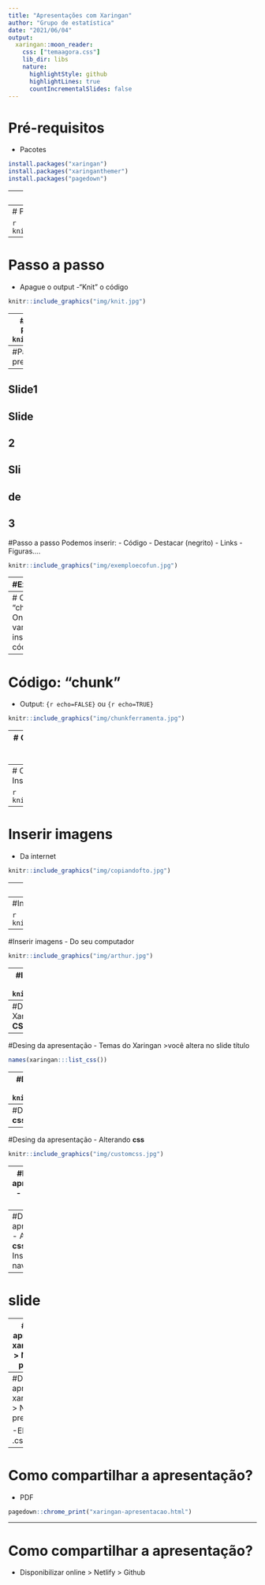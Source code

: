 ```yaml
---
title: "Apresentações com Xaringan"
author: "Grupo de estatística"
date: "2021/06/04"
output:
  xaringan::moon_reader:
    css: ["temaagora.css"]
    lib_dir: libs
    nature:
      highlightStyle: github
      highlightLines: true
      countIncrementalSlides: false
---
```

# Pré-requisitos
- Pacotes

```r
install.packages("xaringan")
install.packages("xaringanthemer")
install.packages("pagedown")
```
---
# Passo a passo
- Abra um markdown

```r
knitr::include_graphics("img/abrir_markdown.JPG")
```
---
# Passo a passo
- From template > ninja presentation

```r
knitr::include_graphics("img/ninja_presentation.jpg")
```
---
# Passo a passo
- Apague o output
-"Knit" o código
```r
knitr::include_graphics("img/knit.jpg")
```
---
# Passo a passo
- Apresentação inicial
- Podemos modificar essas informações
```r
knitr::include_graphics("img/apresent.jpg")
```
---
#Passo a passo
- O corpo dos slides você vai precisar do [markdown](https://www.rstudio.com/wp-content/uploads/2015/02/rmarkdown-cheatsheet.pdf)
```r
knitr::include_graphics("img/corpo_slides.jpg")
```
---
Slide1
---
Slide
--
2
---
Sli
--
de
--
3
---
#Passo a passo
Podemos inserir:
- Código
- Destacar (negrito)
- Links
- Figuras....


```r
knitr::include_graphics("img/exemploecofun.jpg")
```

---
#Exemplo

O [Ecofun](https://thiagocalvesouza.wixsite.com/ecoffun) é orientado por __Thiago Gonçalves-Souza__ e todo mundo sabe mexer no  `RStudio`

---
# Código: "chunk"
- Onde vamos inserir os códigos
```r
knitr::include_graphics("img/chunk.jpg")
```
---
# Código: "chunk"
- Output: `{r echo=FALSE}` ou `{r echo=TRUE}`
```r
knitr::include_graphics("img/chunkferramenta.jpg")
```
---
# Código: "chunk"
- Inserindo uma tabela

```r
mtcars
```
---
# Código: "chunk"
- Inserindo uma tabela

```r
knitr::kable(mtcars)
```
---
# Inserir imagens
- Da internet

```r
knitr::include_graphics("img/copiandofto.jpg")
```
---
# Inserir imagens
- Da internet

```r
knitr::include_graphics("https://static.wixstatic.com/media/c30fdf_e5102b5c82b04745b754ade80ef11640~mv2.jpeg/v1/crop/x_0,y_8,w_581,h_606/fill/w_282,h_294,al_c,q_80,usm_0.66_1.00_0.01/WhatsApp%20Image%202019-10-07%20at%2018_06_08_jp.webp.jpg")
```
---
#Inserir imagens
- Do seu computador

```r
knitr::include_graphics("img/pasta.jpg")
```

---
#Inserir imagens
- Do seu computador

```r
knitr::include_graphics("img/arthur.jpg")
```

---
#Inserir imagens
- Ajeitar o tamanho
>{r, fig.align='right', out.width="30%"}
```r
knitr::include_graphics("img/arthur.jpg")
```

---
#Desing da apresentação
- Temas do Xaringan
- {xaringanthemer}
- Alterando __CSS__: arquivo __custom.css__
---
#Desing da apresentação
- Temas do Xaringan
>você altera no slide título

```r
names(xaringan:::list_css())
```
---
#Desing da apresentação
- Temas do Xaringan
```r
knitr::include_graphics("img/css.jpg")
```
---
#Desing da apresentação
- Alterando __css__
```r
knitr::include_graphics("img/cssfile.jpg")
```
---
#Desing da apresentação
- Alterando __css__

```r
knitr::include_graphics("img/customcss.jpg")
```
---
#Desing da apresentação
- Alterando __css__

```r
knitr::include_graphics("img/paginacss.jpg")
```
---
#Desing da apresentação
- Alterando __css__
> Inspetor do navegador.

---

# slide

---
#Desing da apresentação
- xaringanthemer
> Ninja themed presentation

```r
knitr::include_graphics("img/xaringtheme.jpg")
```
---
#Desing da apresentação
- xaringanthemer
> Ninja themed presentation

-Ele cria um .css
```r
knitr::include_graphics("img/ocssxt.JPG")
```
---
# Como compartilhar a apresentação?
- PDF
```r
pagedown::chrome_print("xaringan-apresentacao.html")
```
---
# Como compartilhar a apresentação?
- Disponibilizar online
> Netlify
> Github

